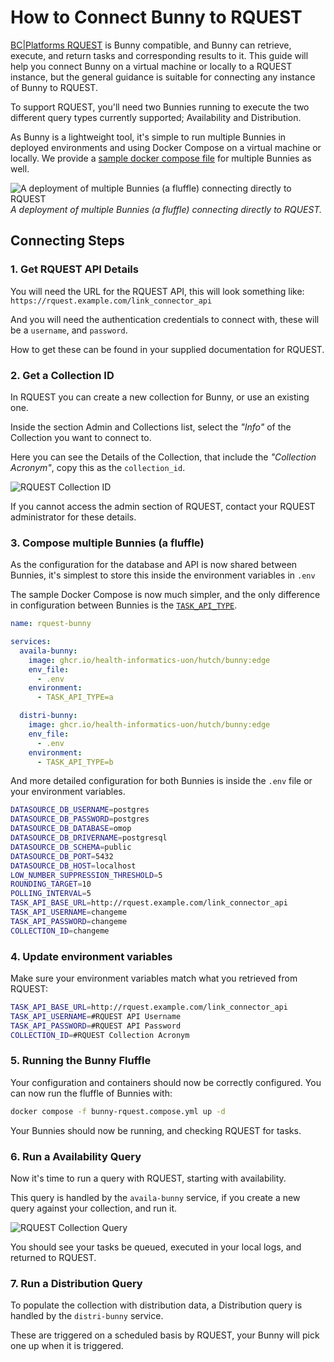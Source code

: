 # How to Connect Bunny to RQUEST

[BC|Platforms RQUEST](https://bcRQUEST.com/) is Bunny compatible, and Bunny can retrieve, execute, and return tasks and corresponding results to it. This guide will help you connect Bunny on a virtual machine or locally to a RQUEST instance, but the general guidance is suitable for connecting any instance of Bunny to RQUEST.

To support RQUEST, you'll need two Bunnies running to execute the two different query types currently supported; Availability and Distribution. 

As Bunny is a lightweight tool, it's simple to run multiple Bunnies in deployed environments and using Docker Compose on a virtual machine or locally. We provide a [sample docker compose file](https://github.com/Health-Informatics-UoN/hutch/blob/main/samples/Bunny/compose/bunny-rquest.compose.yml) for multiple Bunnies as well. 

![A deployment of multiple Bunnies (a fluffle) connecting directly to RQUEST](/images/bunny.png)
_A deployment of multiple Bunnies (a fluffle) connecting directly to RQUEST._


## Connecting Steps

### 1. Get RQUEST API Details

You will need the URL for the RQUEST API, this will look something like: `https://rquest.example.com/link_connector_api` 

And you will need the authentication credentials to connect with, these will be a `username`, and `password`.

How to get these can be found in your supplied documentation for RQUEST. 

### 2. Get a Collection ID

In RQUEST you can create a new collection for Bunny, or use an existing one. 

Inside the section Admin and Collections list, select the _"Info"_ of the Collection you want to connect to.

Here you can see the Details of the Collection, that include the _"Collection Acronym"_, copy this as the `collection_id`.

![RQUEST Collection ID](/images/rquest_collection.png)

If you cannot access the admin section of RQUEST, contact your RQUEST administrator for these details.

### 3. Compose multiple Bunnies (a fluffle)

As the configuration for the database and API is now shared between Bunnies, it's simplest to store this inside the environment variables in `.env` 

The sample Docker Compose is now much simpler, and the only difference in configuration between Bunnies is the [`TASK_API_TYPE`](/bunny/config#task-type).

```yml copy filename="bunny-rquest.compose.yml"
name: rquest-bunny

services:
  availa-bunny:
    image: ghcr.io/health-informatics-uon/hutch/bunny:edge
    env_file:
      - .env
    environment:
      - TASK_API_TYPE=a

  distri-bunny:
    image: ghcr.io/health-informatics-uon/hutch/bunny:edge
    env_file:
      - .env
    environment:
      - TASK_API_TYPE=b
```

And more detailed configuration for both Bunnies is inside the `.env` file or your environment variables.

```bash copy filename=".env"
DATASOURCE_DB_USERNAME=postgres
DATASOURCE_DB_PASSWORD=postgres
DATASOURCE_DB_DATABASE=omop
DATASOURCE_DB_DRIVERNAME=postgresql
DATASOURCE_DB_SCHEMA=public
DATASOURCE_DB_PORT=5432
DATASOURCE_DB_HOST=localhost
LOW_NUMBER_SUPPRESSION_THRESHOLD=5
ROUNDING_TARGET=10
POLLING_INTERVAL=5
TASK_API_BASE_URL=http://rquest.example.com/link_connector_api
TASK_API_USERNAME=changeme
TASK_API_PASSWORD=changeme
COLLECTION_ID=changeme
```

### 4. Update environment variables

Make sure your environment variables match what you retrieved from RQUEST:

```bash copy filename=".env"
TASK_API_BASE_URL=http://rquest.example.com/link_connector_api
TASK_API_USERNAME=#RQUEST API Username
TASK_API_PASSWORD=#RQUEST API Password
COLLECTION_ID=#RQUEST Collection Acronym
```

### 5. Running the Bunny Fluffle

Your configuration and containers should now be correctly configured. You can now run the fluffle of Bunnies with:

```bash copy
docker compose -f bunny-rquest.compose.yml up -d
````

Your Bunnies should now be running, and checking RQUEST for tasks.

### 6. Run a Availability Query

Now it's time to run a query with RQUEST, starting with availability.

This query is handled by the `availa-bunny` service, if you create a new query against your collection, and run it. 

![RQUEST Collection Query](/images/rquest_query.png)

You should see your tasks be queued, executed in your local logs, and returned to RQUEST.

### 7. Run a Distribution Query

To populate the collection with distribution data, a Distribution query is handled by the `distri-bunny` service. 

These are triggered on a scheduled basis by RQUEST, your Bunny will pick one up when it is triggered.
